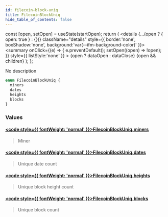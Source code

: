 ```yaml
---
id: filecoin-block-uniq
title: FilecoinBlockUniq
hide_table_of_contents: false
---
```







  const [open, setOpen] = useState(startOpen);
  return (
    <details {...(open ? { open: true } : {})} className="details" style={{ border:'none', boxShadow:'none', background:'var(--ifm-background-color)' }}>
      <summary
        onClick={(e) => {
          e.preventDefault();
          setOpen((open) => !open);
        }}
        style={{ listStyle:'none' }}
      >
      {open ? dataOpen : dataClose}
      </summary>
      {open && children}
    </details>
  );
};








No description


```graphql
enum FilecoinBlockUniq {
  miners
  dates
  heights
  blocks
}
```




### Values

#### [<code style={{ fontWeight: 'normal' }}>FilecoinBlockUniq.<b>miners</b></code>](#)  
> 
> 
> Miner
> 

#### [<code style={{ fontWeight: 'normal' }}>FilecoinBlockUniq.<b>dates</b></code>](#)  
> 
> 
> Unique date count
> 

#### [<code style={{ fontWeight: 'normal' }}>FilecoinBlockUniq.<b>heights</b></code>](#)  
> 
> 
> Unique block height count
> 

#### [<code style={{ fontWeight: 'normal' }}>FilecoinBlockUniq.<b>blocks</b></code>](#)  
> 
> 
> Unique block count
> 



